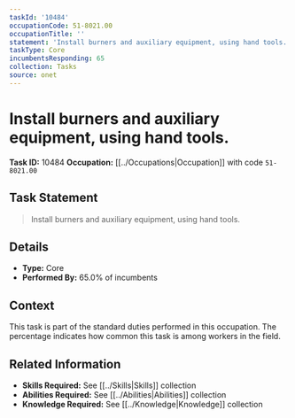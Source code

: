 ```yaml
---
taskId: '10484'
occupationCode: 51-8021.00
occupationTitle: ''
statement: 'Install burners and auxiliary equipment, using hand tools.'
taskType: Core
incumbentsResponding: 65
collection: Tasks
source: onet
---
```

# Install burners and auxiliary equipment, using hand tools.

**Task ID:** 10484
**Occupation:** [[../Occupations|Occupation]] with code `51-8021.00`

## Task Statement

> Install burners and auxiliary equipment, using hand tools.

## Details

- **Type:** Core
- **Performed By:** 65.0% of incumbents

## Context

This task is part of the standard duties performed in this occupation. The percentage indicates how common this task is among workers in the field.

## Related Information

- **Skills Required:** See [[../Skills|Skills]] collection
- **Abilities Required:** See [[../Abilities|Abilities]] collection
- **Knowledge Required:** See [[../Knowledge|Knowledge]] collection
